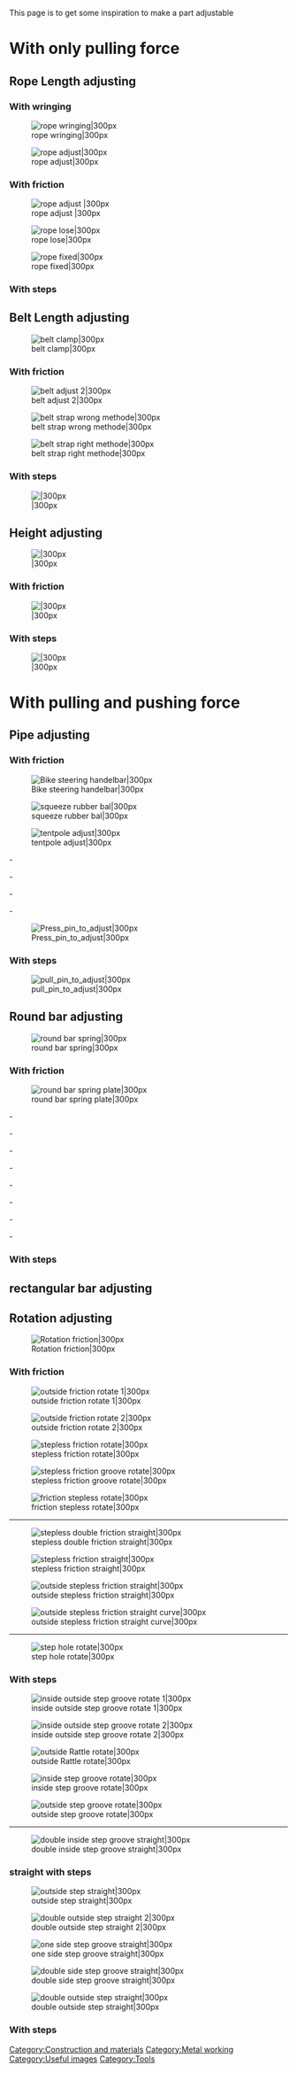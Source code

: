{{Copyedit}}


This page is to get some inspiration to make a part adjustable

=With only pulling force=


==Rope Length adjusting== 




===With wringing===

[[Image:rope wringing.PNG|thumb|right|rope wringing|300px]]


[[Image:rope adjust.PNG|thumb|right|rope adjust|300px]]

===With friction===

[[Image:rope adjust 2.jpg|thumb|right|rope adjust |300px]]

[[Image:rope lose.jpg|thumb|right|rope lose|300px]]

[[Image:rope fixed.jpg|thumb|right|rope fixed|300px]]

===With steps===

==Belt Length adjusting== 

[[Image:belt clamp.PNG|thumb|right|belt clamp|300px]]

===With friction===

[[Image:belt adjust.jpg|thumb|right|belt adjust 2|300px]]

[[Image:belt strap wrong.PNG|thumb|right|belt strap wrong methode|300px]]

[[Image:belt strap right.PNG|thumb|right|belt strap right methode|300px]]

===With steps===
[[Image:.PNG|thumb|right||300px]]



==Height adjusting==
[[Image:.PNG|thumb|right||300px]]
===With friction===
[[Image:.PNG|thumb|right||300px]]
===With steps===

[[Image:.PNG|thumb|right||300px]]

=With pulling and pushing force=

==Pipe adjusting==


===With friction===

[[Image:Bike steering handelbar.PNG|thumb|right|Bike steering handelbar|300px]]

[[Image:squeeze rubber erylind.PNG|thumb|right|squeeze rubber bal|300px]]

[[Image:tentpole adjust.jpg|thumb|right|tentpole adjust|300px]]




-

-

-

-






[[Image:Press_pin_to_adjust.PNG|thumb|right|Press_pin_to_adjust|300px]]

===With steps===

[[Image:pull_pin_to_adjust.PNG|thumb|right|pull_pin_to_adjust|300px]]

==Round bar adjusting==


[[Image:round bar spring adjust.jpg|thumb|right|round bar spring|300px]]

===With friction===

[[Image:round bar spring plate.jpg|thumb|right|round bar spring plate|300px]]


-

-

-

-

-

-

-

-

===With steps===

== rectangular bar adjusting==








==Rotation adjusting==

[[Image:Rotation_friction.jpg|thumb|right|Rotation friction|300px]]








===With friction===




[[Image:outside friction rotate 1.PNG|thumb|outside friction rotate 1|300px]]


[[Image:outside friction rotate 2.PNG|thumb|outside friction rotate 2|300px]]


[[Image:stepless friction rotate.PNG|thumb|stepless friction rotate|300px]]

[[Image:stepless friction groove rotate.PNG|thumb|stepless friction groove rotate|300px]]



[[Image:friction stepless rotate.PNG|thumb|friction stepless rotate|300px]]

---------------
[[Image:stepless double friction straight.PNG|thumb|stepless double friction straight|300px]]

[[Image:stepless friction straight.PNG|thumb|stepless friction straight|300px]]

[[Image:outside stepless friction  straight.PNG|thumb|outside stepless friction  straight|300px]]

[[Image:outside stepless friction  straight curve.PNG|thumb|outside stepless friction  straight curve|300px]]




-----------------
[[Image:step hole rotate.PNG|thumb|step hole rotate|300px]]

===With steps===


[[Image:inside outside step groove rotate 1.PNG|thumb|inside outside step groove rotate 1|300px]]

[[Image:inside outside step groove rotate 2.PNG|thumb|inside outside step groove rotate 2|300px]]

[[Image:outside Rattle rotate.PNG|thumb|outside Rattle rotate|300px]]


[[Image:inside step groove rotate.PNG|thumb|inside step groove rotate|300px]]

[[Image:outside step groove rotate.PNG|thumb|outside step groove rotate|300px]]

--------------------
[[Image:double inside Rattle groove straight.PNG|thumb|double inside step groove straight|300px]]

===straight with steps===

[[Image:outside Rattle straight.PNG|thumb|outside step straight|300px]]

[[Image:double outside Rattle straight 2.PNG|thumb|double outside step straight 2|300px]]

[[Image:one side step groove straight.PNG|thumb|one side step groove straight|300px]]


[[Image:double side step groove straight.PNG|thumb|double side step groove straight|300px]]

[[Image:double outside Rattle straight.PNG|thumb|double outside step straight|300px]]


===With steps===


[[Category:Construction and materials]]
[[Category:Metal working]]
[[Category:Useful images]]
[[Category:Tools]]